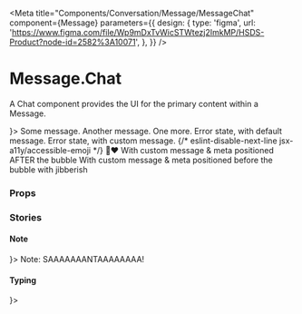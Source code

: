 
<Meta
  title="Components/Conversation/Message/MessageChat"
  component={Message}
  parameters={{
    design: {
      type: 'figma',
      url:
        'https://www.figma.com/file/Wp9mDxTvWicSTWtezj2ImkMP/HSDS-Product?node-id=2582%3A10071',
    },
  }}
/>

# Message.Chat

A Chat component provides the UI for the primary content within a Message.

<Canvas>
  <Story name="Message.Chat">
    <Message to avatar={<Avatar name="Buddy" />}>
      <Message.Chat read timestamp="9:41am">
        Some message.
      </Message.Chat>
      <Message.Chat read timestamp="9:41am">
        Another message.
      </Message.Chat>
      <Message.Chat read timestamp="9:41am">
        One more.
      </Message.Chat>
      <Message.Chat read timestamp="9:41am" error>
        Error state, with default message.
      </Message.Chat>
      <Message.Chat read timestamp="9:41am" error="Something went wrong!">
        Error state, with custom message.
      </Message.Chat>
      {/* eslint-disable-next-line jsx-a11y/accessible-emoji */}
      <Message.Chat
        read
        timestamp="9:41am"
        caption="Caption before the bubble"
        metaPosition="top"
      >
        🦄❤️
      </Message.Chat>
      <Message.Chat
        read
        timestamp="9:41am"
        caption="Caption after the bubble"
        metaPosition="bottom"
      >
        With custom message & meta positioned AFTER the bubble
      </Message.Chat>
      <Message.Chat
        read
        timestamp="9:41am"
        caption="Caption before the bubble with jibberish metaPosition"
        metaPosition="qwerty"
      >
        With custom message & meta positioned before the bubble with jibberish
      </Message.Chat>
    </Message>
  </Story>
</Canvas>

### Props

<ArgsTable of={Message.Chat} />

### Stories

#### Note

<Canvas>
  <Story name="note">
    <Message to avatar={<Avatar name="Buddy" />}>
      <Message.Chat isNote read timestamp="9:41am">
        Note: SAAAAAAANTAAAAAAAA!
      </Message.Chat>
    </Message>
  </Story>
</Canvas>

#### Typing

<Canvas>
  <Story name="typing">
    <Message from avatar={<Avatar name="Arctic Puffin" />}>
      <Message.Chat typing />
    </Message>
  </Story>
</Canvas>
